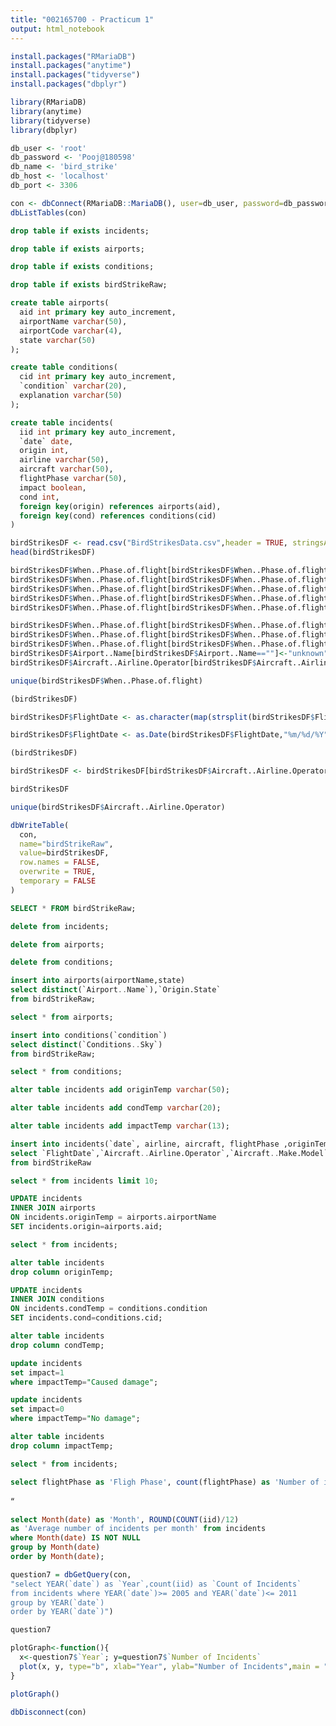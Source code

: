```yaml
---
title: "002165700 - Practicum 1"
output: html_notebook
---
```

<!-- QUESTION 1 -->
<!-- Install required packages -->
```r
install.packages("RMariaDB")
install.packages("anytime")
install.packages("tidyverse")
install.packages("dbplyr")
```

<!-- Import required libraries -->
```r
library(RMariaDB)
library(anytime)
library(tidyverse)
library(dbplyr)
```

<!-- Set parameters of MySQL database. These need to be changed accordingly for the project file to execute -->
```r
db_user <- 'root'
db_password <- 'Pooj@180598'
db_name <- 'bird_strike'
db_host <- 'localhost' 
db_port <- 3306
```

```r
con <- dbConnect(RMariaDB::MariaDB(), user=db_user, password=db_password, dbname=db_name, host=db_host)
dbListTables(con)
```

```sql
drop table if exists incidents;
```

```sql
drop table if exists airports;
```

```sql
drop table if exists conditions;
```

```sql
drop table if exists birdStrikeRaw;
```

```sql
create table airports(
  aid int primary key auto_increment,
  airportName varchar(50),
  airportCode varchar(4),
  state varchar(50)
);
```

```sql
create table conditions(
  cid int primary key auto_increment,
  `condition` varchar(20),
  explanation varchar(50)
);
```

```sql
create table incidents(
  iid int primary key auto_increment,
  `date` date,
  origin int,
  airline varchar(50),
  aircraft varchar(50),
  flightPhase varchar(50),
  impact boolean,
  cond int,
  foreign key(origin) references airports(aid),
  foreign key(cond) references conditions(cid)
)
```

```r
birdStrikesDF <- read.csv("BirdStrikesData.csv",header = TRUE, stringsAsFactors = FALSE);
head(birdStrikesDF)
```

```r
birdStrikesDF$When..Phase.of.flight[birdStrikesDF$When..Phase.of.flight == "Landing Roll"] <- "landing"
birdStrikesDF$When..Phase.of.flight[birdStrikesDF$When..Phase.of.flight=="Approach"]<-"landing"
birdStrikesDF$When..Phase.of.flight[birdStrikesDF$When..Phase.of.flight=="Climb"]<-"inflight"
birdStrikesDF$When..Phase.of.flight[birdStrikesDF$When..Phase.of.flight=="Descent"]<-"landing"
birdStrikesDF$When..Phase.of.flight[birdStrikesDF$When..Phase.of.flight=="Take-off run"]<-"takeoff"

birdStrikesDF$When..Phase.of.flight[birdStrikesDF$When..Phase.of.flight=="Parked"]<-"unknown"
birdStrikesDF$When..Phase.of.flight[birdStrikesDF$When..Phase.of.flight=="Taxi"]<-"unknown"
birdStrikesDF$When..Phase.of.flight[birdStrikesDF$When..Phase.of.flight==""]<-"unknown"
birdStrikesDF$Airport..Name[birdStrikesDF$Airport..Name==""]<-"unknown"
birdStrikesDF$Aircraft..Airline.Operator[birdStrikesDF$Aircraft..Airline.Operator==""]<-"unknown"
```

```r
unique(birdStrikesDF$When..Phase.of.flight)
```

```r
(birdStrikesDF)
```

```r
birdStrikesDF$FlightDate <- as.character(map(strsplit(birdStrikesDF$FlightDate, split = " "), 1))
```

```r
birdStrikesDF$FlightDate <- as.Date(birdStrikesDF$FlightDate,"%m/%d/%Y")
```

```r
(birdStrikesDF)
```

```r
birdStrikesDF <- birdStrikesDF[birdStrikesDF$Aircraft..Airline.Operator != "MILITARY",]
```

```r
birdStrikesDF
```

```r
unique(birdStrikesDF$Aircraft..Airline.Operator)
```

<!-- QUESTION 2 -->
<!-- Write the birdStrikesDF dataframe to a temporary table -->
```r
dbWriteTable(
  con,
  name="birdStrikeRaw",
  value=birdStrikesDF,
  row.names = FALSE,
  overwrite = TRUE,
  temporary = FALSE
)
```

```sql
SELECT * FROM birdStrikeRaw;
```

```sql
delete from incidents;

```

```sql
delete from airports;
```

```sql
delete from conditions;
```

```sql
insert into airports(airportName,state)
select distinct(`Airport..Name`),`Origin.State`
from birdStrikeRaw;
```

```sql
select * from airports;
```
```sql
insert into conditions(`condition`)
select distinct(`Conditions..Sky`)
from birdStrikeRaw;
```

```sql
select * from conditions;
```

```sql
alter table incidents add originTemp varchar(50);
```

```sql
alter table incidents add condTemp varchar(20);
```

```sql
alter table incidents add impactTemp varchar(13);
```

```sql
insert into incidents(`date`, airline, aircraft, flightPhase ,originTemp, condTemp, impactTemp)
select `FlightDate`,`Aircraft..Airline.Operator`,`Aircraft..Make.Model`, `When..Phase.of.flight`, `Airport..Name`, `Conditions..Sky`, `Effect..Indicated.Damage`
from birdStrikeRaw
```


```sql
select * from incidents limit 10;
```
<!-- Take some time to execute -->
```sql
UPDATE incidents
INNER JOIN airports
ON incidents.originTemp = airports.airportName
SET incidents.origin=airports.aid;
```

```sql
select * from incidents;
```

```sql
alter table incidents
drop column originTemp;

```

```sql
UPDATE incidents
INNER JOIN conditions
ON incidents.condTemp = conditions.condition
SET incidents.cond=conditions.cid;
```

```sql
alter table incidents
drop column condTemp;
```

```sql
update incidents
set impact=1
where impactTemp="Caused damage";
```

```sql
update incidents
set impact=0
where impactTemp="No damage";
```

```sql
alter table incidents
drop column impactTemp;
```

```sql
select * from incidents;
```

<!-- QUERIES AND STORED PROCEDURES i.e. Q4, Q5, Q6, Q7, Q8-->

<!-- QUESTION 4-->
<!-- Create a SQL query against your database to find the number of bird strike incidents for each flight phase. You may either use a {sql} code chunk or an R function to execute the query. It must be a single query -->
```sql
select flightPhase as 'Fligh Phase', count(flightPhase) as 'Number of incidents' from incidents group by flightPhase;
```

<!-- QUESTION 5 --> "<!-- PENDING" -->
<!-- Create a SQL query against your database to find the flight phase that had an above average number bird strike incidents (during any flight phase). You may either use a {sql} code chunk or an R function to execute the query. It must be a single query -->


<!-- QUESTION 6 -->
<!-- Create a SQL query against your database to find the average number of bird strike incidents by month (across all years). Include all airlines and all flights. You may either use a {sql} code chunk or an R function to execute the query. It must be a single query -->
```sql
select Month(date) as 'Month', ROUND(COUNT(iid)/12) 
as 'Average number of incidents per month' from incidents 
where Month(date) IS NOT NULL 
group by Month(date) 
order by Month(date);
```

<!-- QUESTION 7 -->
<!-- Build a column chart that visualizes the number of bird strikes incidents per year from 2005 to 2011. Adorn the graph with appropriate axis labels, titles, legend, data labels, etc -->
```r
question7 = dbGetQuery(con, 
"select YEAR(`date`) as `Year`,count(iid) as `Count of Incidents`
from incidents where YEAR(`date`)>= 2005 and YEAR(`date`)<= 2011
group by YEAR(`date`) 
order by YEAR(`date`)")

question7
```
```r
plotGraph<-function(){
  x<-question7$`Year`; y=question7$`Number of Incidents`
  plot(x, y, type="b", xlab="Year", ylab="Number of Incidents",main = "Incidents Statistics from year 2005 to 2011")
}
```

```r
plotGraph()
```

<!-- QUESTION 8-->
<!-- Create a stored procedure in MySQL (note that if you used SQLite, then you cannot complete this step) that adds a new bird strike incident to the database. You may decide what you need to pass to the stored procedure to add a bird strike incident and you must account for there being potentially a new airport. After insertion, show (in R) that your procedure worked. Note that if you used SQLite rather than the required MySQL for the practicum, then you cannot complete this question as SQLite does not support stored procedures -->


```r
dbDisconnect(con)
```
